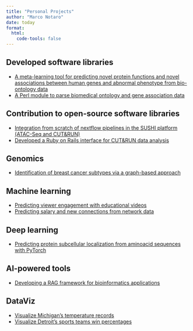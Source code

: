 ```yaml
---
title: "Personal Projects"
author: "Marco Notaro"
date: today
format:
  html:
    code-tools: false
---
```


## Developed software libraries

- [A meta-learning tool for predicting novel protein functions and novel associations between human genes and abnormal phenotype from bio-ontology data](https://hemdag.readthedocs.io/en/latest/)
- [A Perl module to parse biomedical ontology and gene association data](https://obogaf-parser.readthedocs.io/en/latest/)


## Contribution to open-source software libraries

- [Integration from scratch of nextflow pipelines in the SUSHI platform (ATAC-Seq and CUT\&RUN)](https://github.com/uzh/ezRun/commits?author=marconotaro)
- [Developed a Ruby on Rails interface for CUT&RUN data analysis](https://github.com/uzh/sushi/commits?author=marconotaro)


## Genomics

- [Identification of breast cancer subtypes via a graph-based approach](cancer-subtypes.qmd)


## Machine learning

- [Predicting viewer engagement with educational videos](ml-video.ipynb)
- [Predicting salary and new connections from network data](ml-graph.ipynb)


## Deep learning

- [Predicting protein subcellular localization from aminoacid sequences with PyTorch](cnn_vs_fnn.ipynb)


## AI-powered tools

- [Developing a RAG framework for bioinformatics applications](https://github.com/marconotaro/llm-sib)


## DataViz

- [Visualize Michigan's temperature records](weather-records.ipynb)
- [Visualize Detroit's sports teams win percentages](detroit-wiki.ipynb)


